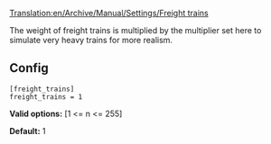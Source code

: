 [[Translation:en/Archive/Manual/Settings/Freight trains]]


The weight of freight trains is multiplied by the multiplier set here to simulate very heavy trains for more realism.

== Config ==

<pre>
[freight_trains]
freight_trains = 1
</pre>

'''Valid options:''' [1 <= n <= 255]

'''Default:''' 1